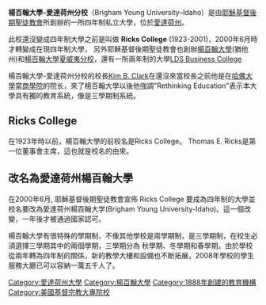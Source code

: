 {{Infobox University
|name            =楊百翰大學-愛達荷州分校
|image           =Brigham Young University–Idaho new logo.png
|motto           =Rethinking Education
|established     = 1888年11月12日
|type            =私立
|endowment       =
|staff           = 
|faculty         =
|president       =[[Kim_B._Clark|Kim B. Clark]]
|students        =16,193（2014年秋）
|undergrad       =
|postgrad        =
|doctoral        =
|city            =[[Rexburg,_Idaho|Rexburg]]
|state           =[[愛達荷州|愛達荷州]]
|country         =[[美國|美國]]
|campus          =農村
|former_names    =Ricks College
|free_label      =
|free            =
|colors          =藍和灰色{{color box|#3259A4}} {{color box|#C1C7C9}}
|mascot          = 維京人[[索尔|托爾]]
|nickname        =維京人
|affiliations    =[[耶穌基督後期聖徒教會|耶穌基督後期聖徒教會]]
|website         =[http://www.byui.edu www.byui.edu]
}}
{{coord|43|49|23|N|111|47|7|W|region:US-ID_type:edu|display=title}}
'''楊百翰大學-愛達荷州分校'''（Brigham Young University–Idaho）是由[[耶穌基督後期聖徒教會|耶穌基督後期聖徒教會]]所創辦的一所四年制私立大學，位於[[愛達荷州|愛達荷州]]。

此校還沒變成四年制大學之前是叫做 '''Ricks College''' (1923-2001)，2000年6月時才轉變成在現四年制大學， 另外耶穌基督後期聖徒教會也創辦[[楊百翰大學|楊百翰大學]](猶他州)和[[楊百翰大學夏威夷分校|楊百翰大學夏威夷分校]]，還有一所兩年制的大學[[LDS_Business_College|LDS Business College]]

楊百翰大學-愛達荷州分校的校長[[Kim_B._Clark|Kim B. Clark]]在還沒來當校長之前他是在[[哈佛大學|哈佛大學]]當[[商學院|商學院]]的院长，來了楊百翰大學以後他強調"Rethinking Education"表示本大學具有獨的教育系統，像是三學期制系統。

== Ricks College ==
在1923年時以前，楊百翰大學的前校名是Ricks College。 Thomas E. Ricks是第一位董事會主席，這也就是校名的由來。

== 改名為愛達荷州楊百翰大學 ==
在2000年6月, 耶穌基督後期聖徒教會宣佈 Ricks College 要成為四年制的大學並校名要改為愛達荷州楊百翰大学(Brigham Young University-Idaho)。這一個改變，一年後才被通過國家認可。

楊百翰大學有很特殊的學期制，不像其他學校是兩學期制，是三學期制，在校生必須選擇三學期其中的兩個學期，三學期分為 秋學期、冬學期和春學期。由於學校從兩年轉為四年制的關係，新的教學大樓和設備也不断拓展，2008年學校的學生服務大廳已可以容納一萬五千人了。

{{大学小作品}}
{{耶穌基督後期聖徒教會教育系統}}

{{DEFAULTSORT:Brigham Young University–Idaho}}
[[Category:愛達荷州大學|Category:愛達荷州大學]]
[[Category:楊百翰大學|Category:楊百翰大學]]
[[Category:1888年創建的教育機構|Category:1888年創建的教育機構]]
[[Category:美國基督宗教大專院校|Category:美國基督宗教大專院校]]